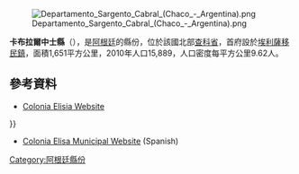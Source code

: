 [[Image:Departamento_Sargento_Cabral_(Chaco_-_Argentina).png|right]]

'''卡布拉爾中士縣'''（{{lang-es|Departamento Sargento Cabral}}），是[[阿根廷|阿根廷]]的縣份，位於該國北部[[查科省|查科省]]，首府設於[[埃利薩移民鎮|埃利薩移民鎮]]，面積1,651平方公里，2010年人口15,889，人口密度每平方公里9.62人。

{{Coord|26|56|S|59|32|W|display=title}}

==參考資料==
*[https://web.archive.org/web/20061009130641/http://www.chaco.gov.ar/ColoniaElisa/oficinas_publicas.htm Colonia Elisia Website] 
}}
*[https://web.archive.org/web/20061009130641/http://www.chaco.gov.ar/ColoniaElisa/oficinas_publicas.htm Colonia Elisa Municipal Website] (Spanish)

{{Argentina-geo-stub}}
[[Category:阿根廷縣份|Category:阿根廷縣份]]